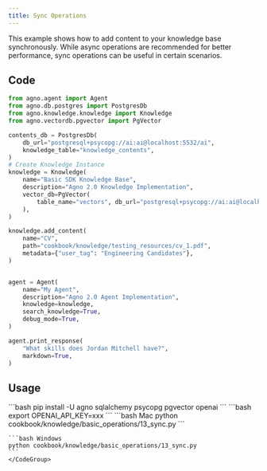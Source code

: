 ```yaml
---
title: Sync Operations
---
```


This example shows how to add content to your knowledge base synchronously. While async operations are recommended for better performance, sync operations can be useful in certain scenarios.

## Code

```python 13_sync.py
from agno.agent import Agent
from agno.db.postgres import PostgresDb
from agno.knowledge.knowledge import Knowledge
from agno.vectordb.pgvector import PgVector

contents_db = PostgresDb(
    db_url="postgresql+psycopg://ai:ai@localhost:5532/ai",
    knowledge_table="knowledge_contents",
)
# Create Knowledge Instance
knowledge = Knowledge(
    name="Basic SDK Knowledge Base",
    description="Agno 2.0 Knowledge Implementation",
    vector_db=PgVector(
        table_name="vectors", db_url="postgresql+psycopg://ai:ai@localhost:5532/ai"
    ),
)

knowledge.add_content(
    name="CV",
    path="cookbook/knowledge/testing_resources/cv_1.pdf",
    metadata={"user_tag": "Engineering Candidates"},
)


agent = Agent(
    name="My Agent",
    description="Agno 2.0 Agent Implementation",
    knowledge=knowledge,
    search_knowledge=True,
    debug_mode=True,
)

agent.print_response(
    "What skills does Jordan Mitchell have?",
    markdown=True,
)
```

## Usage

<Steps>
  <Step title="Install libraries">
    ```bash
    pip install -U agno sqlalchemy psycopg pgvector openai
    ```
  </Step>

  <Step title="Set environment variables">
    ```bash
    export OPENAI_API_KEY=xxx
    ```
  </Step>

  <Snippet file="run-pgvector-step.mdx" />


  <Step title="Run the example">
    <CodeGroup>
    ```bash Mac
    python cookbook/knowledge/basic_operations/13_sync.py
    ```

    ```bash Windows
    python cookbook/knowledge/basic_operations/13_sync.py
    ```
    </CodeGroup>
  </Step>
</Steps>
